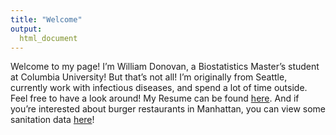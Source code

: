 ```yaml
---
title: "Welcome"
output: 
  html_document
---
```


Welcome to my page! I'm William Donovan, a Biostatistics Master's student at Columbia University! But that's not all! I'm originally from Seattle, currently work with infectious diseases, and spend a lot of time outside. Feel free to have a look around! My Resume can be found [here](resume.html). And if you're interested about burger restaurants in Manhattan, you can view some sanitation data [here](problem2.html)!


